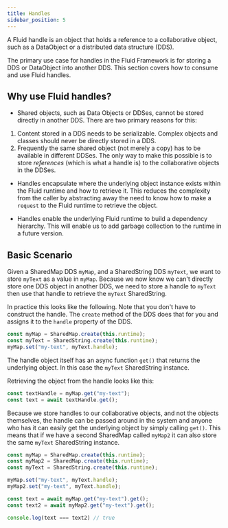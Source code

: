 ```yaml
---
title: Handles
sidebar_position: 5
---
```




A Fluid handle is an object that holds a reference to a collaborative object, such as a <GlossaryLink term="Data object">DataObject</GlossaryLink> or a <GlossaryLink term="distributed data structures">distributed data structure</GlossaryLink> (DDS).

The primary use case for handles in the Fluid Framework is for storing a DDS or DataObject into another DDS.
This section covers how to consume and use Fluid handles.

## Why use Fluid handles?

-   Shared objects, such as Data Objects or DDSes, cannot be stored directly in another DDS. There are two primary
  reasons for this:

  1. Content stored in a DDS needs to be serializable. Complex objects and classes should never be directly stored in
     a DDS.
  2. Frequently the same shared object (not merely a copy) has to be available in different DDSes. The only
     way to make this possible is to store *references* (which is what a handle is) to the collaborative objects in
     the DDSes.

-   Handles encapsulate where the underlying object instance exists within the Fluid runtime and how to retrieve it.
  This reduces the complexity from the caller by abstracting away the need to know how to make a `request` to the
  Fluid runtime to retrieve the object.

-   Handles enable the underlying Fluid runtime to build a dependency hierarchy. This will enable us to add garbage
  collection to the runtime in a future version.

## Basic Scenario

Given a SharedMap DDS `myMap`, and a SharedString DDS `myText`, we want to store `myText` as a value in `myMap`. Because
we now know we can't directly store one DDS object in another DDS, we need to store a handle to `myText` then use that handle
to retrieve the `myText` SharedString.

In practice this looks like the following. Note that you don't have to construct the handle. The `create` method of the
DDS does that for you and assigns it to the `handle` property of the DDS.

```typescript
const myMap = SharedMap.create(this.runtime);
const myText = SharedString.create(this.runtime);
myMap.set("my-text", myText.handle);
```

The handle object itself has an async function `get()` that returns the underlying object. In this case the `myText`
SharedString instance.

Retrieving the object from the handle looks like this:

```typescript
const textHandle = myMap.get("my-text");
const text = await textHandle.get();
```

Because we store handles to our collaborative objects, and not the objects themselves, the handle can be passed around in
the system and anyone who has it can easily get the underlying object by simply calling `get()`. This means that if we have
a second SharedMap called `myMap2` it can also store the same `myText` SharedString instance.

```typescript
const myMap = SharedMap.create(this.runtime);
const myMap2 = SharedMap.create(this.runtime);
const myText = SharedString.create(this.runtime);

myMap.set("my-text", myText.handle);
myMap2.set("my-text", myText.handle);

const text = await myMap.get("my-text").get();
const text2 = await myMap2.get("my-text").get();

console.log(text === text2) // true
```
